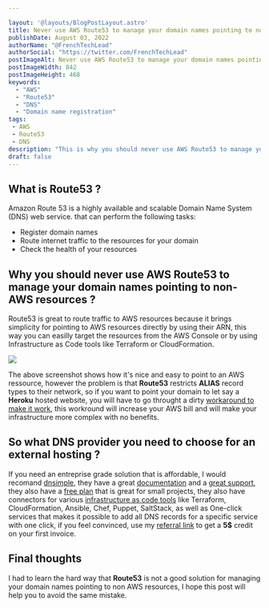 ```yaml
---

layout: '@layouts/BlogPostLayout.astro'
title: Never use AWS Route53 to manage your domain names pointing to non aws resources
publishDate: August 03, 2022
authorName: "@FrenchTechLead"
authorSocial: "https://twitter.com/FrenchTechLead"
postImageAlt: Never use AWS Route53 to manage your domain names pointing to non aws resources
postImageWidth: 842
postImageHeight: 468
keywords:
  - "AWS"
  - "Route53"
  - "DNS"
  - "Domain name registration"
tags:
 - AWS
 - Route53
 - DNS
description: "This is why you should never use AWS Route53 to manage your domain names pointing to non aws resources"
draft: false
---
```



## What is Route53 ?
Amazon Route 53 is a highly available and scalable Domain Name System (DNS) web service. that can perform the following tasks:
- Register domain names
- Route internet traffic to the resources for your domain
- Check the health of your resources

<Separator/>


## Why you should never use AWS Route53 to manage your domain names pointing to non-AWS resources ?
Route53 is great to route traffic to AWS resources because it brings simplicity for pointing to AWS resources directly by using their ARN, this way you can easilly target the resources from the AWS Console or by using Infrastructure as Code tools like Terraform or CloudFormation.

<Image w={1008} h={764} src={img1} solo={true} t='Route53 Record definition' />

The above screenshot shows how it's nice and easy to point to an AWS ressource, however the problem is that **Route53** restricts **ALIAS** record types to their network, so if you want to point your domain to let say a **Heroku** hosted website, you will have to go throught a dirty [workaround to make it work](https://devcenter.heroku.com/articles/route-53), this workround will increase your AWS bill and will make your infrastructure more complex with no benefits.

<Separator/>

## So what DNS provider you need to choose for an external hosting ?
If you need an entreprise grade solution that is affordable, I would recomand [dnsimple](https://dnsimple.com/r/831d68650580b6), they have a great [documentation](https://support.dnsimple.com/) and a [great support](https://support.dnsimple.com/), they also have a [free plan](https://dnsimple.com/pricing) that is great for small projects, they also have connectors for various [infrastructure as code tools](https://dnsimple.com/integrations) like Terraform, CloudFormation, Ansible, Chef, Puppet, SaltStack, as well as One-click services that makes it possible to add all DNS records for a specific service with one click, if you feel convinced, use my [referral link](https://dnsimple.com/r/831d68650580b6) to get a **5$** credit on your first invoice.

<Separator/>

## Final thoughts
I had to learn the hard way that **Route53** is not a good solution for managing your domain names pointing to non AWS resources, I hope this post will help you to avoid the same mistake.
